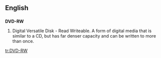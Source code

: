 ==English==

==={{initialism}}===
'''DVD-RW'''

# Digital Versatile Disk - Read Writeable.  A form of digital media that is similar to a CD, but has far denser capacity and can be written to more than once.

[[tr:DVD-RW]]